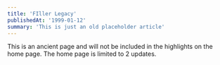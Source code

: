 ```yaml
---
title: 'FIller Legacy'
publishedAt: '1999-01-12'
summary: 'This is just an old placeholder article'
---
```


This is an ancient page and will not be included in the highlights on the home page. The home page is limited to 2 updates.